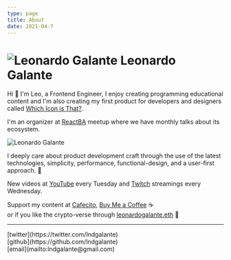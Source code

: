 ```yaml
---
type: page
title: About
date: 2021-04-7
---
```


# ![Leonardo Galante](/images/lg.png) Leonardo Galante

Hi 👋 I'm Leo, a Frontend Engineer, I enjoy creating programming educational content and I'm also creating my first product for developers and designers called [Which Icon is That?](https://www.whichiconisthat.com).

I'm an organizer at [ReactBA](https://www.meetup.com/es-ES/React-en-Buenos-Aires) meetup where we have monthly talks about its ecosystem.

<img src="/images/cover.jpg" alt="Leonardo Galante" className="cover" />

I deeply care about product development craft through the use of the latest technologies, simplicity, performance, functional-design, and a user-first approach. 💎

New videos at [YouTube](https://youtube.com/c/leonardogalante) every Tuesday and [Twitch](https://www.twitch.tv/lndgalante) streamings every Wednesday.

Support my content at
[Cafecito](https://cafecito.app/leonardogalante), [Buy Me a Coffee](https://www.buymeacoffee.com/lndgalant) ☕️ <br />or if you like the crypto-verse through [leonardogalante.eth](https://tipeth.xyz/leonardogalante.eth) 🚀

---

<div>
  [twitter](https://twitter.com/lndgalante)
  <br />
  [github](https://github.com/lndgalante)
  <br />
  [email](mailto:lndgalante@gmail.com)
</div>
